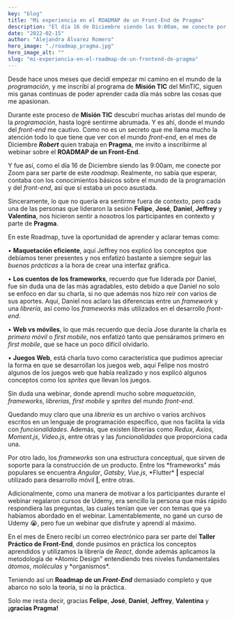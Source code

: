 ---
key: "blog"
title: "Mi experiencia en el ROADMAP de un Front-End de Pragma"
description: "El día 16 de Diciembre siendo las 9:00am, me conecte por Zoom para ser parte de este roadmap. Realmente, no sabía que esperar."
date: "2022-02-15"
author: "Alejandra Álvarez Romero"
hero_image: "./roadmap_pragma.jpg"
hero_image_alt: ""
slug: "mi-experiencia-en-el-roadmap-de-un-frontend-de-pragma"
---

Desde hace unos meses que decidí empezar mi camino en el mundo de la _programación_, y me inscribí al programa de **Misión TIC** del MinTIC, siguen mis ganas continuas de poder aprender cada día más sobre las cosas que me apasionan.

Durante este proceso de **Misión TIC** descubrí muchas aristas del mundo de la _programación_, hasta logré sentirme abrumada. Y es ahí, donde el mundo del _front-end_ me cautivo. Como no es un secreto que me llama mucho la atención todo lo que tiene que ver con el mundo _front-end_, en el mes de Diciembre **_Robert_** quien trabaja en **Pragma**, me invito a inscribirme al webinar sobre el **ROADMAP de un Front-End**.

Y fue así, como el día 16 de Diciembre siendo las 9:00am, me conecte por Zoom para ser parte de este _roadmap_. Realmente, no sabía que esperar, contaba con los conocimientos básicos sobre el mundo de la programación y del _front-end_, así que sí estaba un poco asustada.

Sinceramente, lo que no quería era sentirme fuera de contexto, pero cada una de las personas que lideraron la sesión **Felipe**, **José**, **Daniel**, **Jeffrey** y **Valentina**, nos hicieron sentir a nosotros los participantes en contexto y parte de **Pragma**.

En este Roadmap, tuve la oportunidad de aprender y aclarar temas como:

• **Maquetación eficiente**, aquí Jeffrey nos explicó los conceptos que debíamos tener presentes y nos enfatizó bastante a siempre seguir las _buenas prácticas_ a la hora de crear una interfaz gráfica.

• **Los cuentos de los frameworks**, recuerdo que fue liderada por Daniel, fue sin duda una de las más agradables, esto debido a que Daniel no solo se enfoco en dar su charla, si no que además nos hizo reír con varios de sus aportes. Aquí, Daniel nos aclaro las diferencias entre un _framework_ y una _librería_, así como los _frameworks_ más utilizados en el desarrollo _front-end_.

• **Web vs móviles**, lo que más recuerdo que decía Jose durante la charla es _primero móvil_ o _first mobile_, nos enfatizó tanto que pensáramos primero en _first mobile_, que se hace un poco difícil olvidarlo.

• **Juegos Web**, está charla tuvo como característica que pudimos apreciar la forma en que se desarrollan los juegos web, aquí Felipe nos mostró algunos de los juegos web que había realizado y nos explicó algunos conceptos como los _sprites_ que llevan los juegos.

Sin duda una webinar, donde aprendí mucho sobre _maquetación_, _frameworks_, _librerías_, _first mobile_ y _sprites_ del mundo _front-end_.

Quedando muy claro que una _librería_ es un archivo o varios archivos escritos en un lenguaje de programación específico, que nos facilita la vida con _funcionalidades_. Además, que existen librerías como _Redux_, _Axios_, _Moment.js_, _Video.js_, entre otras y las _funcionalidades_ que proporciona cada una.

Por otro lado, los _frameworks_ son una estructura conceptual, que sirven de soporte para la construcción de un producto. Entre los *frameworks" más populares se encuentra *Angular*, *Gatsby*, *Vue.js*, *Flutter\* **|** especial utilizado para desarrollo móvil **|**, entre otras.

Adicionalmente, como una manera de motivar a los participantes durante el webinar regalaron cursos de Udemy, era sencillo la persona que más rápido respondiera las preguntas, las cuales tenían que ver con temas que ya habíamos abordado en el webinar. Lamentablemente, no gané un curso de Udemy 😭, pero fue un webinar que disfrute y aprendí al máximo.

En el mes de Enero recibí un correo electrónico para ser parte del **Taller Práctico de Front-End**, donde pusimos en práctica los conceptos aprendidos y utilizamos la librería de _React_, donde además aplicamos la metodología de *Atomic Design" entendiendo tres niveles fundamentales *átomos*, *moléculas* y *organismos\*.

Teniendo así un **Roadmap de un _Front-End_** demasiado completo y que abarco no solo la teoría, si no la práctica.

Solo me resta decir, gracias **Felipe**, **José**, **Daniel**, **Jeffrey**, **Valentina** y **¡gracias Pragma!**
